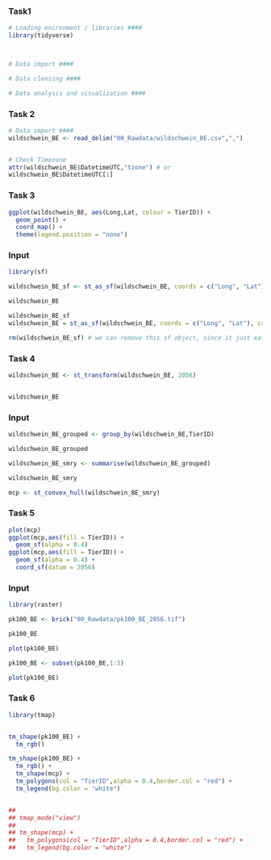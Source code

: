 ### Task1
```r

# Loading enironment / libraries ####
library(tidyverse)



# Data import ####

# Data clensing ####

# Data analysis and visualization ####

```
### Task 2
```r

# Data import ####
wildschwein_BE <- read_delim("00_Rawdata/wildschwein_BE.csv",",")


# Check Timezone
attr(wildschwein_BE$DatetimeUTC,"tzone") # or
wildschwein_BE$DatetimeUTC[1]
```
### Task 3
```r
ggplot(wildschwein_BE, aes(Long,Lat, colour = TierID)) +
  geom_point() +
  coord_map() +
  theme(legend.position = "none")
```
### Input
```r
library(sf)

wildschwein_BE_sf <- st_as_sf(wildschwein_BE, coords = c("Long", "Lat"), crs = 4326)

wildschwein_BE

wildschwein_BE_sf
wildschwein_BE = st_as_sf(wildschwein_BE, coords = c("Long", "Lat"), crs = 4326)

rm(wildschwein_BE_sf) # we can remove this sf object, since it just eats up our memory

```
### Task 4
```r

wildschwein_BE <- st_transform(wildschwein_BE, 2056)


wildschwein_BE
```
### Input
```r
wildschwein_BE_grouped <- group_by(wildschwein_BE,TierID)

wildschwein_BE_grouped

wildschwein_BE_smry <- summarise(wildschwein_BE_grouped)

wildschwein_BE_smry

mcp <- st_convex_hull(wildschwein_BE_smry)

```
### Task 5
```r
plot(mcp)
ggplot(mcp,aes(fill = TierID)) +
  geom_sf(alpha = 0.4)
ggplot(mcp,aes(fill = TierID)) +
  geom_sf(alpha = 0.4) +
  coord_sf(datum = 2056)
```
### Input
```r

library(raster)

pk100_BE <- brick("00_Rawdata/pk100_BE_2056.tif")

pk100_BE

plot(pk100_BE)

pk100_BE <- subset(pk100_BE,1:3)

plot(pk100_BE)

```
### Task 6
```r
library(tmap)


tm_shape(pk100_BE) + 
  tm_rgb() 

tm_shape(pk100_BE) + 
  tm_rgb() +
  tm_shape(mcp) +
  tm_polygons(col = "TierID",alpha = 0.4,border.col = "red") +
  tm_legend(bg.color = "white")


## 
## tmap_mode("view")
## 
## tm_shape(mcp) +
##   tm_polygons(col = "TierID",alpha = 0.4,border.col = "red") +
##   tm_legend(bg.color = "white")
```
